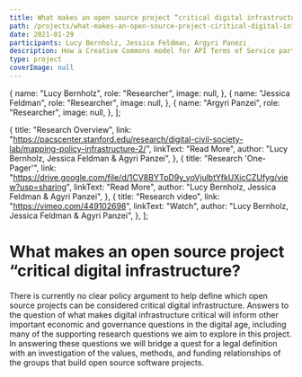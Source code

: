 ```yaml
---
title: What makes an open source project “critical digital infrastructure?”
path: /projects/what-makes-an-open-source-project-ciritical-digital-infrastructure
date: 2021-01-29
participants: Lucy Bernholz, Jessica Feldman, Argyri Panezi
description: How a Creative Commons model for API Terms of Service participate in the creation of open, safe and sustainable ecosystem for digital infrastructure?
type: project
coverImage: null
---
```


  {
    name: "Lucy Bernholz",
    role: "Researcher",
    image: null,
  },
  {
    name: "Jessica Feldman",
    role: "Researcher",
    image: null,
  },
  {
    name: "Argyri Panzei",
    role: "Researcher",
    image: null,
  },
];

  {
    title: "Research Overview",
    link: "https://pacscenter.stanford.edu/research/digital-civil-society-lab/mapping-policy-infrastructure-2/",
    linkText: "Read More",
    author: "Lucy Bernholz, Jessica Feldman & Agyri Panzei",
  },
  {
    title: "Research 'One-Pager'",
    link: "https://drive.google.com/file/d/1CV8BYTpD9y_yoVjulbtYfkUXicCZUfyg/view?usp=sharing",
    linkText: "Read More",
    author: "Lucy Bernholz, Jessica Feldman & Agyri Panzei",
  },
  {
    title: "Research video",
    link: "https://vimeo.com/449102698",
    linkText: "Watch",
    author: "Lucy Bernholz, Jessica Feldman & Agyri Panzei",
  },
];

# What makes an open source project “critical digital infrastructure?

There is currently no clear policy argument to help define which open source projects can be considered critical digital infrastructure. Answers to the question of what makes digital infrastructure critical will inform other important economic and governance questions in the digital age, including many of the supporting research questions we aim to explore in this project. In answering these questions we will bridge a quest for a legal definition with an investigation of the values, methods, and funding relationships of the groups that build open source software projects.
